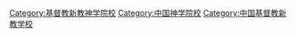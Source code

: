 [[Category:基督教新教神学院校|Category:基督教新教神学院校]]
[[Category:中国神学院校|Category:中国神学院校]]
[[Category:中国基督教新教学校|Category:中国基督教新教学校]]